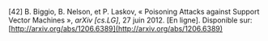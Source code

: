 \[42\]	B. Biggio, B. Nelson, et P. Laskov, « Poisoning Attacks against Support Vector Machines », *arXiv \[cs.LG\]*, 27 juin 2012\. \[En ligne\]. Disponible sur: [http://arxiv.org/abs/1206.6389](http://arxiv.org/abs/1206.6389)